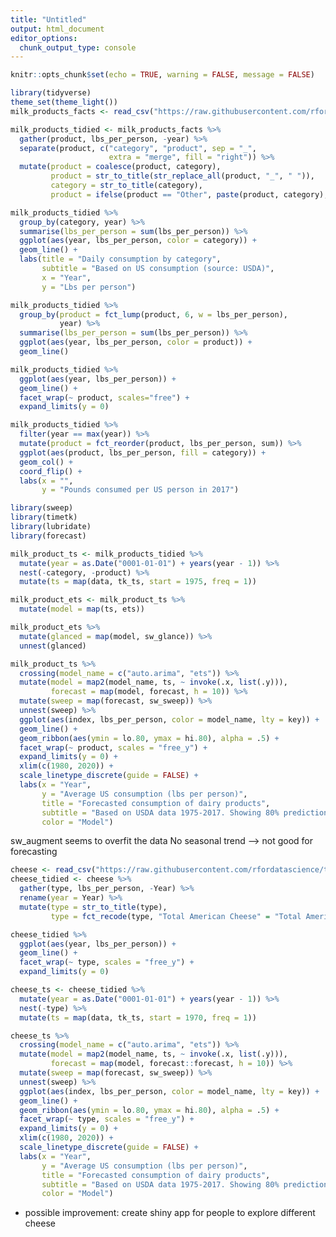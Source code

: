 ```yaml
---
title: "Untitled"
output: html_document
editor_options: 
  chunk_output_type: console
---
```


```r
knitr::opts_chunk$set(echo = TRUE, warning = FALSE, message = FALSE)
```

```r
library(tidyverse)
theme_set(theme_light())
milk_products_facts <- read_csv("https://raw.githubusercontent.com/rfordatascience/tidytuesday/master/data/2019/2019-01-29/milk_products_facts.csv")

```

```r
milk_products_tidied <- milk_products_facts %>% 
  gather(product, lbs_per_person, -year) %>% 
  separate(product, c("category", "product", sep = "_", 
                      extra = "merge", fill = "right")) %>% 
  mutate(product = coalesce(product, category),
         product = str_to_title(str_replace_all(product, "_", " ")),
         category = str_to_title(category),
         product = ifelse(product == "Other", paste(product, category), product))

milk_products_tidied %>% 
  group_by(category, year) %>% 
  summarise(lbs_per_person = sum(lbs_per_person)) %>% 
  ggplot(aes(year, lbs_per_person, color = category)) +
  geom_line() +
  labs(title = "Daily consumption by category",
       subtitle = "Based on US consumption (source: USDA)",
       x = "Year",
       y = "Lbs per person")

milk_products_tidied %>% 
  group_by(product = fct_lump(product, 6, w = lbs_per_person),
           year) %>% 
  summarise(lbs_per_person = sum(lbs_per_person)) %>% 
  ggplot(aes(year, lbs_per_person, color = product)) +
  geom_line()

milk_products_tidied %>% 
  ggplot(aes(year, lbs_per_person)) +
  geom_line() + 
  facet_wrap(~ product, scales="free") +
  expand_limits(y = 0)

milk_products_tidied %>% 
  filter(year == max(year)) %>% 
  mutate(product = fct_reorder(product, lbs_per_person, sum)) %>% 
  ggplot(aes(product, lbs_per_person, fill = category)) + 
  geom_col() + 
  coord_flip() +
  labs(x = "",
       y = "Pounds consumed per US person in 2017")
```

```r
library(sweep)
library(timetk)
library(lubridate)
library(forecast)

milk_product_ts <- milk_products_tidied %>%
  mutate(year = as.Date("0001-01-01") + years(year - 1)) %>%
  nest(-category, -product) %>%
  mutate(ts = map(data, tk_ts, start = 1975, freq = 1))

milk_product_ets <- milk_product_ts %>%
  mutate(model = map(ts, ets))

milk_product_ets %>%
  mutate(glanced = map(model, sw_glance)) %>% 
  unnest(glanced)

milk_product_ts %>%
  crossing(model_name = c("auto.arima", "ets")) %>%
  mutate(model = map2(model_name, ts, ~ invoke(.x, list(.y))),
         forecast = map(model, forecast, h = 10)) %>%
  mutate(sweep = map(forecast, sw_sweep)) %>%
  unnest(sweep) %>% 
  ggplot(aes(index, lbs_per_person, color = model_name, lty = key)) +
  geom_line() +
  geom_ribbon(aes(ymin = lo.80, ymax = hi.80), alpha = .5) +
  facet_wrap(~ product, scales = "free_y") +
  expand_limits(y = 0) +
  xlim(c(1980, 2020)) +
  scale_linetype_discrete(guide = FALSE) +
  labs(x = "Year",
       y = "Average US consumption (lbs per person)",
       title = "Forecasted consumption of dairy products",
       subtitle = "Based on USDA data 1975-2017. Showing 80% prediction intervals.",
       color = "Model")
```
sw_augment seems to overfit the data
No seasonal trend --> not good for forecasting

```r
cheese <- read_csv("https://raw.githubusercontent.com/rfordatascience/tidytuesday/master/data/2019/2019-01-29/clean_cheese.csv")
cheese_tidied <- cheese %>%
  gather(type, lbs_per_person, -Year) %>%
  rename(year = Year) %>%
  mutate(type = str_to_title(type),
         type = fct_recode(type, "Total American Cheese" = "Total American Chese"))

cheese_tidied %>%
  ggplot(aes(year, lbs_per_person)) +
  geom_line() +
  facet_wrap(~ type, scales = "free_y") +
  expand_limits(y = 0)

cheese_ts <- cheese_tidied %>%
  mutate(year = as.Date("0001-01-01") + years(year - 1)) %>%
  nest(-type) %>%
  mutate(ts = map(data, tk_ts, start = 1970, freq = 1))

cheese_ts %>%
  crossing(model_name = c("auto.arima", "ets")) %>%
  mutate(model = map2(model_name, ts, ~ invoke(.x, list(.y))),
         forecast = map(model, forecast::forecast, h = 10)) %>%
  mutate(sweep = map(forecast, sw_sweep)) %>% 
  unnest(sweep) %>%
  ggplot(aes(index, lbs_per_person, color = model_name, lty = key)) +
  geom_line() +
  geom_ribbon(aes(ymin = lo.80, ymax = hi.80), alpha = .5) +
  facet_wrap(~ type, scales = "free_y") +
  expand_limits(y = 0) +
  xlim(c(1980, 2020)) +
  scale_linetype_discrete(guide = FALSE) +
  labs(x = "Year",
       y = "Average US consumption (lbs per person)",
       title = "Forecasted consumption of dairy products",
       subtitle = "Based on USDA data 1975-2017. Showing 80% prediction intervals.",
       color = "Model")
```

- possible improvement: create shiny app for people to explore different cheese
